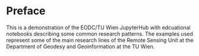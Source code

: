 # Preface {.unnumbered}

This is a demonstration of the EODC/TU Wien JupyterHub with edcuational notebooks describing some common research patterns. The examples used represent some of the main research lines of the Remote Sensing Unit at the Department of Geodesy and Geoinformation at the TU Wien.
